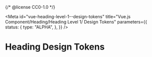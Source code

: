 {/* @license CC0-1.0 */}


<Meta
  id="vue-heading-level-1--design-tokens"
  title="Vue.js Component/Heading/Heading Level 1/ Design Tokens"
  parameters={{
    status: {
      type: "ALPHA",
    },
  }}
/>

# Heading Design Tokens

<ComponentTokensSection tokens={tokens} definition={tokensDefinitionHeading1} component="utrecht-heading-level-1" />
